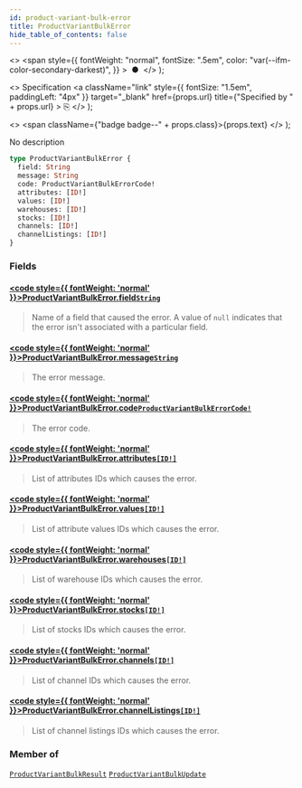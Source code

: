 ```yaml
---
id: product-variant-bulk-error
title: ProductVariantBulkError
hide_table_of_contents: false
---
```


  <>
    <span
      style={{
        fontWeight: "normal",
        fontSize: ".5em",
        color: "var(--ifm-color-secondary-darkest)",
      }}
    >
      &nbsp;●&nbsp;
    </span>
  </>
);

  <>
    Specification
    <a
      className="link"
      style={{ fontSize: "1.5em", paddingLeft: "4px" }}
      target="\_blank"
      href={props.url}
      title={"Specified by " + props.url}
    >
      ⎘
    </a>
  </>
);

  <>
    <span className={"badge badge--" + props.class}>{props.text}</span>
  </>
);

No description

```graphql
type ProductVariantBulkError {
  field: String
  message: String
  code: ProductVariantBulkErrorCode!
  attributes: [ID!]
  values: [ID!]
  warehouses: [ID!]
  stocks: [ID!]
  channels: [ID!]
  channelListings: [ID!]
}
```

### Fields

#### [<code style={{ fontWeight: 'normal' }}>ProductVariantBulkError.<b>field</b></code>](#)<Bullet />[`String`](../../../api-reference/miscellaneous/scalars/string) <Badge class="secondary" text="scalar"/> <Badge class="secondary" text="miscellaneous"/>

> Name of a field that caused the error. A value of `null` indicates that the error isn't associated with a particular field.

#### [<code style={{ fontWeight: 'normal' }}>ProductVariantBulkError.<b>message</b></code>](#)<Bullet />[`String`](../../../api-reference/miscellaneous/scalars/string) <Badge class="secondary" text="scalar"/> <Badge class="secondary" text="miscellaneous"/>

> The error message.

#### [<code style={{ fontWeight: 'normal' }}>ProductVariantBulkError.<b>code</b></code>](#)<Bullet />[`ProductVariantBulkErrorCode!`](../../../api-reference/products/enums/product-variant-bulk-error-code) <Badge class="secondary" text="non-null"/> <Badge class="secondary" text="enum"/> <Badge class="secondary" text="products"/>

> The error code.

#### [<code style={{ fontWeight: 'normal' }}>ProductVariantBulkError.<b>attributes</b></code>](#)<Bullet />[`[ID!]`](../../../api-reference/miscellaneous/scalars/id) <Badge class="secondary" text="list"/> <Badge class="secondary" text="scalar"/> <Badge class="secondary" text="miscellaneous"/>

> List of attributes IDs which causes the error.

#### [<code style={{ fontWeight: 'normal' }}>ProductVariantBulkError.<b>values</b></code>](#)<Bullet />[`[ID!]`](../../../api-reference/miscellaneous/scalars/id) <Badge class="secondary" text="list"/> <Badge class="secondary" text="scalar"/> <Badge class="secondary" text="miscellaneous"/>

> List of attribute values IDs which causes the error.

#### [<code style={{ fontWeight: 'normal' }}>ProductVariantBulkError.<b>warehouses</b></code>](#)<Bullet />[`[ID!]`](../../../api-reference/miscellaneous/scalars/id) <Badge class="secondary" text="list"/> <Badge class="secondary" text="scalar"/> <Badge class="secondary" text="miscellaneous"/>

> List of warehouse IDs which causes the error.

#### [<code style={{ fontWeight: 'normal' }}>ProductVariantBulkError.<b>stocks</b></code>](#)<Bullet />[`[ID!]`](../../../api-reference/miscellaneous/scalars/id) <Badge class="secondary" text="list"/> <Badge class="secondary" text="scalar"/> <Badge class="secondary" text="miscellaneous"/>

> List of stocks IDs which causes the error.

<Badge text="Added in Saleor 3.12" class="secondary margin-bottom--sm" />

>

#### [<code style={{ fontWeight: 'normal' }}>ProductVariantBulkError.<b>channels</b></code>](#)<Bullet />[`[ID!]`](../../../api-reference/miscellaneous/scalars/id) <Badge class="secondary" text="list"/> <Badge class="secondary" text="scalar"/> <Badge class="secondary" text="miscellaneous"/>

> List of channel IDs which causes the error.

<Badge text="Added in Saleor 3.12" class="secondary margin-bottom--sm" />

>

#### [<code style={{ fontWeight: 'normal' }}>ProductVariantBulkError.<b>channelListings</b></code>](#)<Bullet />[`[ID!]`](../../../api-reference/miscellaneous/scalars/id) <Badge class="secondary" text="list"/> <Badge class="secondary" text="scalar"/> <Badge class="secondary" text="miscellaneous"/>

> List of channel listings IDs which causes the error.

### Member of

[`ProductVariantBulkResult`](../../../api-reference/products/objects/product-variant-bulk-result) <Badge class="secondary" text="object"/><Bullet />[`ProductVariantBulkUpdate`](../../../api-reference/products/objects/product-variant-bulk-update) <Badge class="secondary" text="object"/>
